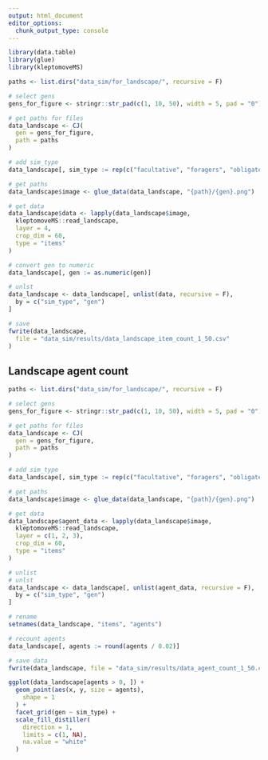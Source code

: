 ```yaml
---
output: html_document
editor_options: 
  chunk_output_type: console
---
```

```r
library(data.table)
library(glue)
library(kleptomoveMS)
```

```r
paths <- list.dirs("data_sim/for_landscape/", recursive = F)

# select gens
gens_for_figure <- stringr::str_pad(c(1, 10, 50), width = 5, pad = "0")

# get paths for files
data_landscape <- CJ(
  gen = gens_for_figure,
  path = paths
)

# add sim_type
data_landscape[, sim_type := rep(c("facultative", "foragers", "obligate"), 3)]

# get paths
data_landscape$image <- glue_data(data_landscape, "{path}/{gen}.png")

# get data
data_landscape$data <- lapply(data_landscape$image,
  kleptomoveMS::read_landscape,
  layer = 4,
  crop_dim = 60,
  type = "items"
)

# convert gen to numeric
data_landscape[, gen := as.numeric(gen)]

# unlst
data_landscape <- data_landscape[, unlist(data, recursive = F),
  by = c("sim_type", "gen")
]

# save
fwrite(data_landscape,
  file = "data_sim/results/data_landscape_item_count_1_50.csv"
)
```

## Landscape agent count

```r
paths <- list.dirs("data_sim/for_landscape/", recursive = F)

# select gens
gens_for_figure <- stringr::str_pad(c(1, 10, 50), width = 5, pad = "0")

# get paths for files
data_landscape <- CJ(
  gen = gens_for_figure,
  path = paths
)

# add sim_type
data_landscape[, sim_type := rep(c("facultative", "foragers", "obligate"), 3)]

# get paths
data_landscape$image <- glue_data(data_landscape, "{path}/{gen}.png")

# get data
data_landscape$agent_data <- lapply(data_landscape$image,
  kleptomoveMS::read_landscape,
  layer = c(1, 2, 3),
  crop_dim = 60,
  type = "items"
)

# unlist
# unlst
data_landscape <- data_landscape[, unlist(agent_data, recursive = F),
  by = c("sim_type", "gen")
]

# rename
setnames(data_landscape, "items", "agents")

# recount agents
data_landscape[, agents := round(agents / 0.02)]

# save data
fwrite(data_landscape, file = "data_sim/results/data_agent_count_1_50.csv")
```

```r
ggplot(data_landscape[agents > 0, ]) +
  geom_point(aes(x, y, size = agents),
    shape = 1
  ) +
  facet_grid(gen ~ sim_type) +
  scale_fill_distiller(
    direction = 1,
    limits = c(1, NA),
    na.value = "white"
  )
```

